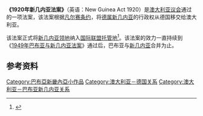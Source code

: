 {{Infobox legislation
| short_title = 1920年新几内亚法案
| legislature = [[澳大利亚议会|澳大利亚议会]]
| image = Coat of Arms of Australia.svg
| long_title = 一项为接受对太平洋上的某些地区及岛屿的政府的授权做出规定以及因其余目的立即对上述地区及岛屿的公民政府作出规定的法案
| introduced_by = 
| datepassed =
| royal_assent = 1920年9月30日
| date_commenced = 1921年5月19日
| related_legislation = [[1949年巴布亚与新几内亚法案|1949年巴布亚与新几内亚法案]]
| status = Repealed
}}
'''《1920年新几内亚法案》'''（英语：New Guinea Act 1920）是[[澳大利亚议会|澳大利亚议会]]通过的一项法案，该法案根据[[凡尔赛条约|凡尔赛条约]]，将[[德属新几内亚|德属新几内亚]]的行政权从德国移交给澳大利亚。

该法案正式将[[新几内亚领地|新几内亚领地]]纳入[[国际联盟托管地|国际联盟托管地]]<ref>{{cite web |title=New Guinea Act 1920 |url=https://www.legislation.gov.au/Details/C1920A00025/ |website=www.legislation.gov.au |accessdate=2021-03-08 |archive-date=2021-05-27 |archive-url=https://web.archive.org/web/20210527080547/https://www.legislation.gov.au/Details/C1920A00025/ |dead-url=no }}</ref>。该法案的效力一直持续到《[[1949年巴布亚与新几内亚法案|1949年巴布亚与新几内亚法案]]》通过后，巴布亚与[[新几内亚领地|新几内亚]]合并为止。

== 参考资料 ==

{{reflist}}

{{PapuaNewGuinea-stub}}

[[Category:巴布亞新畿內亞小作品|Category:巴布亞新畿內亞小作品]]
[[Category:澳大利亚－德国关系|Category:澳大利亚－德国关系]]
[[Category:澳大利亚－巴布亚新几内亚关系|Category:澳大利亚－巴布亚新几内亚关系]]